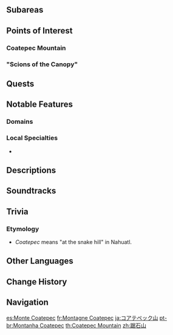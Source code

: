 {{Stub}}
{{Location Infobox
|image        = <gallery>
Coatepec Mountain.png|In-game
Subarea Coatepec Mountain Map Location.png|Map
</gallery>
|type         = Area
|map_level    = 
|region       = Natlan
}}
{{Location Intro|description=}}

==Subareas==
{{Locations by Category Table|type=Subareas}}

==Points of Interest==
===Coatepec Mountain===
{{Locations by Category List
|Coatepec Mountain Locations&Points of Interest
|not = Points of Interest with Parent Points of Interest
|not2 = "Scions of the Canopy" Locations
|not3 = Bulletin Boards
}}

==="Scions of the Canopy"===
{{Locations by Category List
|"Scions of the Canopy" Locations&Points of Interest
|not = Points of Interest with Parent Points of Interest
|not2 = Bulletin Boards
}}

==Quests==
{{Quests by Category List|heo=1}}

==Notable Features==
===Domains===
{{Domains by Category Gallery}}
<!--
===Bosses===
{{Enemy List|}}
-->
===Local Specialties===
* {{Item|Quenepa Berry}}
<!--
==Interactables==
===Interactable Name===
{{Dialogue Start}}
:''':''' {{tx}}
{{Dialogue End}}
-->
==Descriptions==
{{Description|A towering peak that also serves as the dwelling of the Scions of the Canopy.<br>Legend has it that the warriors of the Scions of the Canopy, along with one hundred Yumkasaurs, spent a hundred days and a hundred ropes moving the “Obsidian Totem Pole,” the symbol of their faith, to its current location.|[[Expedition]] description}}

==Soundtracks==
{{Soundtracks by Category Table|type=location}}
<!--
==Lore==

==Gallery==
<gallery>

</gallery>

==Video Guides==
{{EVT
|video   = 
|caption = 
}}
-->

==Trivia==
===Etymology===
* ''Coatepec'' means "at the snake hill" in Nahuatl.

==Other Languages==
{{Other Languages
|en       = Coatepec Mountain
|zhs      = 踞石山
|zhs_rm   = Jùshí-shān
|zht      = 踞石山
|zht_rm   = Jùshí-shān
|zh_tl    = Perched Stone Mountain
|ja       = コアテペック山
|ja_rm    = Koatepekku-yama{{Assumed}}
|ja_tl    = 
|ko       = 웅크린 석산
|ko_tl    = 
|es       = Monte Coatepec
|es_tl    = Mount Coatepec
|fr       = Montagne Coatepec
|fr_tl    = Coatepec Mountain
|ru       = Гора Коатепек
|ru_tl    = Coatepec Mountain
|th       = Coatepec Mountain
|vi       = Núi Coatepec
|vi_tl    = 
|de       = Coatepec-Berg
|de_tl    = Coatepec Mountain
|id       = Coatepec Mountain
|pt       = Montanha Coatepec
|pt_tl    = 
|tr       = Coatepec Dağı
|tr_tl    = 
|it       = Monte Coatepec
|it_tl    = Mount Coatepec
}}

==Change History==
{{Change History|5.0}}
<!--
==References==
{{Reflist}}
-->
==Navigation==
{{Area Navbox|Natlan}}

[[es:Monte Coatepec]]
[[fr:Montagne Coatepec]]
[[ja:コアテペック山]]
[[pt-br:Montanha Coatepec]]
[[th:Coatepec Mountain]]
[[zh:踞石山]]